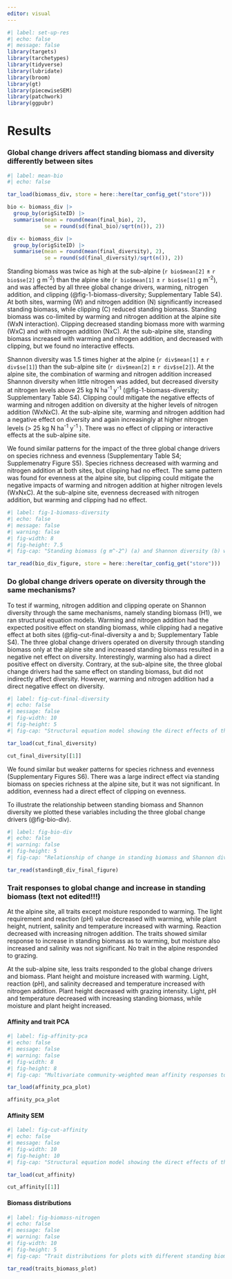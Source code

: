 ```yaml
---
editor: visual
---
```


```r
#| label: set-up-res
#| echo: false
#| message: false
library(targets)
library(tarchetypes)
library(tidyverse)
library(lubridate)
library(broom)
library(gt)
library(piecewiseSEM)
library(patchwork)
library(ggpubr)

```

# Results

### Global change drivers affect standing biomass and diversity differently between sites

```r
#| label: mean-bio
#| echo: false

tar_load(biomass_div, store = here::here(tar_config_get("store")))

bio <- biomass_div |> 
  group_by(origSiteID) |> 
  summarise(mean = round(mean(final_bio), 2), 
            se = round(sd(final_bio)/sqrt(n()), 2))

div <- biomass_div |> 
  group_by(origSiteID) |> 
  summarise(mean = round(mean(final_diversity), 2), 
            se = round(sd(final_diversity)/sqrt(n()), 2))

```

<!--# Should I mention the main effects only first, since there are interactions in the alpine site -->

Standing biomass was twice as high at the sub-alpine (`r bio$mean[2]` ± `r bio$se[2]` g m^-2^) than the alpine site (`r bio$mean[1]` ± `r bio$se[1]` g m^-2^), and was affected by all three global change drivers, warming, nitrogen addition, and clipping (@fig-1-biomass-diversity; Supplementary Table S4). At both sites, warming (W) and nitrogen addition (N) significantly increased standing biomass, while clipping (C) reduced standing biomass. Standing biomass was co-limited by warming and nitrogen addition at the alpine site (WxN interaction). Clipping decreased standing biomass more with warming (WxC) and with nitrogen addition (NxC). At the sub-alpine site, standing biomass increased with warming and nitrogen addition, and decreased with clipping, but we found no interactive effects.

Shannon diversity was 1.5 times higher at the alpine (`r div$mean[1]` ± `r div$se[1]`) than the sub-alpine site (`r div$mean[2]` ± `r div$se[2]`). At the alpine site, the combination of warming and nitrogen addition increased Shannon diversity when little nitrogen was added, but decreased diversity at nitrogen levels above 25 kg N ha^-1^ y^-1^ (@fig-1-biomass-diversity; Supplementary Table S4). Clipping could mitigate the negative effects of warming and nitrogen addition on diversity at the higher levels of nitrogen addition (WxNxC). At the sub-alpine site, warming and nitrogen addition had a negative effect on diversity and again increasingly at higher nitrogen levels (\> 25 kg N ha^-1^ y^-1^ ). There was no effect of clipping or interactive effects at the sub-alpine site.

We found similar patterns for the impact of the three global change drivers on species richness and evenness (Supplementary Table S4; Supplemenatry Figure S5). Species richness decreased with warming and nitrogen addition at both sites, but clipping had no effect. The same pattern was found for evenness at the alpine site, but clipping could mitigate the negative impacts of warming and nitrogen addition at higher nitrogen levels (WxNxC). At the sub-alpine site, evenness decreased with nitrogen addition, but warming and clipping had no effect.

```r
#| label: fig-1-biomass-diversity
#| echo: false
#| message: false
#| warning: false
#| fig-width: 8
#| fig-height: 7.5
#| fig-cap: "Standing biomass (g m^-2^) (a) and Shannon diversity (b) with increasing nitrogen addition (kg N ha^-1^ y^-1^) in the alpine (upper row) and sub-alpine (lower row) sites. The x axis is log transformed, the numbers are on the original scale for ease of interpretation. The colors indicate ambient (grey) and warm conditions (red) and the shapes show the different clipping treatments (circle = control, square = medium, triangle = intensive clipping). The points show the raw data, while the lines indicate model predictions with confidence intervals. The capital letters (black) within panels indicate significant model terms (W = warming, N = nitrogen addition, C = clipping, S = site, combined letters, e.g. WxC = interactions). Letters in grey indicate almost significant model terms (0.05 > *P* < 0.07)."

tar_read(bio_div_figure, store = here::here(tar_config_get("store")))

```

### Do global change drivers operate on diversity through the same mechanisms?

To test if warming, nitrogen addition and clipping operate on Shannon diversity through the same mechanisms, namely standing biomass (H1), we ran structural equation models. Warming and nitrogen addition had the expected positive effect on standing biomass, while clipping had a negative effect at both sites (@fig-cut-final-diversity a and b; Supplementary Table S4). The three global change drivers operated on diversity through standing biomass only at the alpine site and increased standing biomass resulted in a negative net effect on diversity. Interestingly, warming also had a direct positive effect on diversity. Contrary, at the sub-alpine site, the three global change drivers had the same effect on standing biomass, but did not indirectly affect diversity. However, warming and nitrogen addition had a direct negative effect on diversity.

```r
#| label: fig-cut-final-diversity
#| echo: false
#| message: false
#| fig-width: 10
#| fig-height: 5
#| fig-cap: "Structural equation model showing the direct effects of the global change drivers, warming, nitrogen addition and cutting and indirectly through biomass on Shannon diversity for the a) alpine and b) sub-alpine site. The numbers indicate the regression coefficients and the thickness of the line relates to the strength of the effect. The linetype and colours shows the strength and direction of the effect (solid coloured = positive and significant, dashed coloured = negative and significant, and dot-dashed grey = negative and non-significant). Each driver, mediator and predictor are coloured in a separate colour: red = warming, dark green = nitrogen, yellow = clipping, light green = biomass, grey = diversity."

tar_load(cut_final_diversity)

cut_final_diversity[[1]]

```

We found similar but weaker patterns for species richness and evenness (Supplementary Figures S6). There was a large indirect effect via standing biomass on species richness at the alpine site, but it was not significant. In addition, evenness had a direct effect of clipping on evenness.

To illustrate the relationship between standing biomass and Shannon diversity we plotted these variables including the three global change drivers (@fig-bio-div).

```r
#| label: fig-bio-div
#| echo: false
#| warning: false
#| fig-height: 5
#| fig-cap: "Relationship of change in standing biomass and Shannon diversity at the alpine and sub-alpine site. The colors indicate ambient (grey) and warm conditions (red) and the shapes show the different clipping treatments (circle = control, square = medium, and triangle = intensive clipping). The size of the symbols indicate the nitrogen addition level."

tar_read(standingB_div_final_figure)

```

### Trait responses to global change and increase in standing biomass (text not edited!!!)

At the alpine site, all traits except moisture responded to warming. The light requirement and reaction (pH) value decreased with warming, while plant height, nutrient, salinity and temperature increased with warming. Reaction decreased with increasing nitrogen addition. The traits showed similar response to increase in standing biomass as to warming, but moisture also increased and salinity was not significant. No trait in the alpine responded to grazing.

At the sub-alpine site, less traits responded to the global change drivers and biomass. Plant height and moisture increased with warming. Light, reaction (pH), and salinity decreased and temperature increased with nitrogen addition. Plant height decreased with grazing intensity. Light, pH and temperature decreased with increasing standing biomass, while moisture and plant height increased.

#### Affinity and trait PCA

```r
#| label: fig-affinity-pca
#| echo: false
#| message: false
#| warning: false
#| fig-width: 8
#| fig-height: 8
#| fig-cap: "Multivariate community-weighted mean affinity responses to warming, clipping and and nitrogen addition, determined by a principal component analysis (PCA). The PCA was conducted for the alpine and sub-alpine site together. The plant community originating from the alpine (filled symbols) and sub-alpine (open symbols) sites are shown. The colour represents the warming treatment (grey = ambient, red = warming) and the shape the clipping treatment (circle = control, square = medium, triangle = intensive clipping), and the point size indicates nitrogen addition level. Affinities include plant height, temperature, light, moisture, nutrients, reaction. Arrows show trait loadings on the first two principal components."

tar_load(affinity_pca_plot)

affinity_pca_plot

```

#### Affinity SEM

```r
#| label: fig-cut-affinity
#| echo: false
#| message: false
#| fig-width: 10
#| fig-height: 10
#| fig-cap: "Structural equation model showing the direct effects of the global change drivers, warming, nitrogen addition and cutting and indirectly through biomass on affinity PCA 1 scores for the a) alpine and b) sub-alpine site and the affinity PCA 2 scores for the c) alpine and d) sub-alpine site. The numbers indicate the regression coefficients and the thickness of the line relates to the strength of the effect. The linetype and colours shows the strength and direction of the effect (solid coloured = positive and significant, dashed coloured = negative and significant, and dot-dashed grey = negative and non-significant). Each driver, mediator and predictor are coloured in a separate colour: red = warming, dark green = nitrogen, yellow = clipping, light green = biomass, grey = diversity."

tar_load(cut_affinity)

cut_affinity[[1]]

```

#### Biomass distributions

```r
#| label: fig-biomass-nitrogen
#| echo: false
#| message: false
#| warning: false
#| fig-width: 10
#| fig-height: 5
#| fig-cap: "Trait distributions for plots with different standing biomass at the alpine (upper row) and sub-alpine site (bottom row). Shown are the trait distributions for plant height and Ellenberg light, temperature, nutrient, moisture, salinity and reaction indicator values. The colours indicate different levels of standing biomass (some gradient)."

tar_read(traits_biomass_plot)

```
